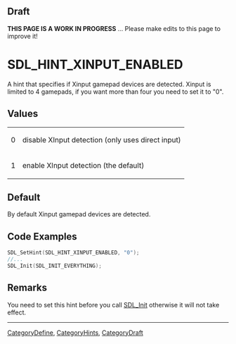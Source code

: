 == Draft ==

'''THIS PAGE IS A WORK IN PROGRESS''' ... Please make edits to this page to improve it!


<!-- #*^*^*^*^*See https://wiki.libsdl.org/SGEnumerations for details on editing this page*^*^*^*^* -->


= SDL_HINT_XINPUT_ENABLED =
A hint that specifies if Xinput gamepad devices are detected. Xinput is limited to 4 gamepads, if you want more than four you need to set it to "0".




== Values ==
{|
|0
|disable XInput detection (only uses direct input)
|-
|1
|enable XInput detection (the default)
|}


== Default ==
By default Xinput gamepad devices are detected.


== Code Examples ==
<syntaxhighlight lang='c++'>
SDL_SetHint(SDL_HINT_XINPUT_ENABLED, "0");
//...
SDL_Init(SDL_INIT_EVERYTHING);
</syntaxhighlight>


== Remarks ==
You need to set this hint before you call [[SDL_Init]] otherwise it will not take effect.

----
[[CategoryDefine]], [[CategoryHints]], [[CategoryDraft]]
<!-- #See the Style Guide for instructions on editing the footer. -->
